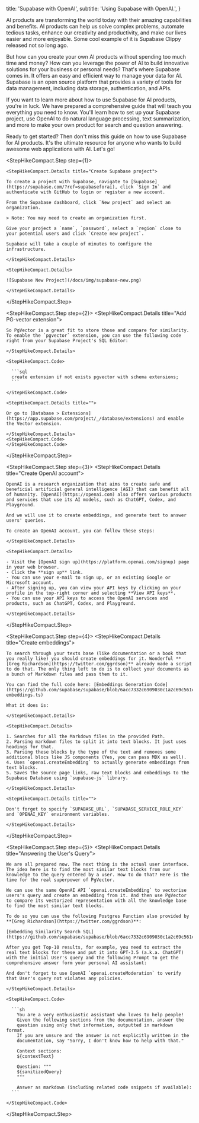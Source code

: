
  title: 'Supabase with OpenAI',
  subtitle: 'Using Supabase with OpenAI.',
}

AI products are transforming the world today with their amazing capabilities and benefits. AI products can help us solve complex problems, automate tedious tasks, enhance our creativity and productivity, and make our lives easier and more enjoyable. Some cool example of it is Supabase Clippy released not so long ago.

But how can you create your own AI products without spending too much time and money? How can you leverage the power of AI to build innovative solutions for your business or personal needs? That's where Supabase comes in. It offers an easy and efficient way to manage your data for AI. Supabase is an open source platform that provides a variety of tools for data management, including data storage, authentication, and APIs.

If you want to learn more about how to use Supabase for AI products, you're in luck. We have prepared a comprehensive guide that will teach you everything you need to know. You'll learn how to set up your Supabase project, use OpenAI to do natural language processing, text summarization, and more to make your own product for search and question answering.

Ready to get started? Then don't miss this guide on how to use Supabase for AI products. It's the ultimate resource for anyone who wants to build awesome web applications with AI. Let's go!

<StepHikeCompact>

  <StepHikeCompact.Step step={1}>

    <StepHikeCompact.Details title="Create Supabase project">

    To create a project with Supabase, navigate to [Supabase](https://supabase.com/?ref=supabaseforai), click `Sign In` and authenticate with GitHub to login or register a new account.

    From the Supabase dashboard, click `New project` and select an organization.

    > Note: You may need to create an organization first.

    Give your project a `name`, `password`, select a `region` close to your potential users and click `Create new project`.

    Supabase will take a couple of minutes to configure the infrastructure.

    </StepHikeCompact.Details>

    <StepHikeCompact.Details>

    ![Supabase New Project](/docs/img/supabase-new.png)

    </StepHikeCompact.Details>

  </StepHikeCompact.Step>

  <StepHikeCompact.Step step={2}>
    <StepHikeCompact.Details title="Add PG-vector extension">

    So PgVector is a great fit to store those and compare for similarity. To enable the `pgvector` extension, you can use the following code right from your Supabase Project's SQL Editor:

    </StepHikeCompact.Details>

    <StepHikeCompact.Code>

      ```sql
      create extension if not exists pgvector with schema extensions;
      ```

    </StepHikeCompact.Code>

    <StepHikeCompact.Details title="">

    Or go to [Database > Extensions](https://app.supabase.com/project/_/database/extensions) and enable the Vector extension.

    </StepHikeCompact.Details>
    <StepHikeCompact.Code>
    </StepHikeCompact.Code>

  </StepHikeCompact.Step>

  <StepHikeCompact.Step step={3}>
    <StepHikeCompact.Details title="Create OpenAI account">

    OpenAI is a research organization that aims to create safe and beneficial artificial general intelligence (AGI) that can benefit all of humanity. [OpenAI](https://openai.com) also offers various products and services that use its AI models, such as ChatGPT, Codex, and Playground. 

    And we will use it to create embeddings, and generate text to answer users' queries.

    To create an OpenAI account, you can follow these steps:

    </StepHikeCompact.Details>

    <StepHikeCompact.Details>

    - Visit the [OpenAI sign up](https://platform.openai.com/signup) page in your web browser.
    - Click the **sign up** link.
    - You can use your e-mail to sign up, or an existing Google or Microsoft account.
    - After signing up, you can view your API keys by clicking on your profile in the top-right corner and selecting **View API keys**.
    - You can use your API keys to access the OpenAI services and products, such as ChatGPT, Codex, and Playground.

    </StepHikeCompact.Details>

  </StepHikeCompact.Step>

  <StepHikeCompact.Step step={4}>
    <StepHikeCompact.Details title="Create embeddings">

    To search through your texts base (like documentation or a book that you really like) you should create embeddings for it. Wonderful **[Greg Richardson](https://twitter.com/ggrdson)** already made a script to do that. The only thing left to do is to collect your documents as a bunch of Markdown files and pass them to it.

    You can find the full code here: [Embeddings Generation Code](https://github.com/supabase/supabase/blob/6acc7332c6909030c1a2c69c561c27c39ff1f1ff/apps/docs/scripts/generate-embeddings.ts)

    What it does is:

    </StepHikeCompact.Details>

    <StepHikeCompact.Details>

    1. Searches for all the Markdown files in the provided Path.
    2. Parsing markdown files to split it into text blocks. It just uses headings for that.
    3. Parsing these blocks by the type of the text and removes some additional blocs like JS components (Yes, you can pass MDX as well).
    4. Uses `openai.createEmbedding` to actually generate embeddings from text blocks.
    5. Saves the source page links, raw text blocks and embeddings to the Supabase Database using `supabase-js` library.

    </StepHikeCompact.Details>

    <StepHikeCompact.Details title="">

    Don't forget to specify `SUPABASE_URL`, `SUPABASE_SERVICE_ROLE_KEY` and `OPENAI_KEY` environment variables.

    </StepHikeCompact.Details>

  </StepHikeCompact.Step>

  <StepHikeCompact.Step step={5}>
    <StepHikeCompact.Details title="Answering the User's Query">

    We are all prepared now. The next thing is the actual user interface. The idea here is to find the most similar text blocks from our knowledge to the query entered by a user. How to do that? Here is the time for the real superpower of PgVector.

    We can use the same OpenAI API `openai.createEmbedding` to vectorise users's query and create an embedding from it. And then use PgVector to compare its vectorized representation with all the knowledge base to find the most similar text blocks.

    To do so you can use the following Postgres Function also provided by **[Greg Richardson](https://twitter.com/ggrdson)**:

    [Embedding Similarity Search SQL](https://github.com/supabase/supabase/blob/6acc7332c6909030c1a2c69c561c27c39ff1f1ff/supabase/migrations/20230128004504_embedding_similarity_search.sql)

    After you get Top-10 results, for example, you need to extract the real text blocks for these and put it into GPT-3.5 (a.k.a. ChatGPT) with the initial User's query and the following Prompt to get the comprehensive answer form your personal AI assistant:

    And don't forget to use OpenAI `openai.createModeration` to verify that User's query not violates any policies.

    </StepHikeCompact.Details>

    <StepHikeCompact.Code>

      ```sh
        You are a very enthusiastic assistant who loves to help people! 
        Given the following sections from the documentation, answer the 
        question using only that information, outputted in markdown format. 
        If you are unsure and the answer is not explicitly written in the 
        documentation, say "Sorry, I don't know how to help with that."

        Context sections:
        ${contextText}

        Question: """
        ${sanitizedQuery}
        """

        Answer as markdown (including related code snippets if available):
      ```

    </StepHikeCompact.Code>

  </StepHikeCompact.Step>

</StepHikeCompact>

